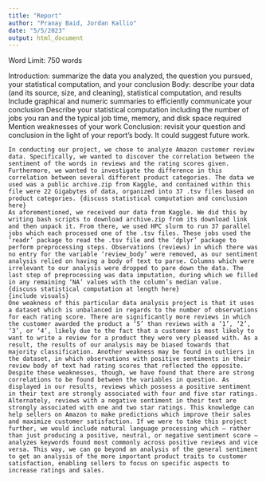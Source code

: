 ```yaml
---
title: "Report"
author: "Pranay Baid, Jordan Kallio"
date: "5/5/2023"
output: html_document
---
```


Word Limit: 750 words

Introduction: summarize the data you analyzed, the question you pursued, your statistical computation, and your conclusion
Body: describe your data (and its source, size, and cleaning), statistical computation, and results
Include graphical and numeric summaries to efficiently communicate your conclusion
Describe your statistical computation including the number of jobs you ran and the typical job time, memory, and disk space required
Mention weaknesses of your work
Conclusion: revisit your question and conclusion in the light of your report’s body. It could suggest future work.


	In conducting our project, we chose to analyze Amazon customer review data. Specifically, we wanted to discover the correlation between the sentiment of the words in reviews and the rating scores given. Furthermore, we wanted to investigate the difference in this correlation between several different product categories. The data we used was a public archive.zip from Kaggle, and contained within this file were 22 Gigabytes of data, organized into 37 .tsv files based on product categories. {discuss statistical computation and conclusion here}
	As aforementioned, we received our data from Kaggle. We did this by writing bash scripts to download archive.zip from its download link and then unpack it. From there, we used HPC slurm to run 37 parallel jobs which each processed one of the .tsv files. These jobs used the ‘readr’ package to read the .tsv file and the ‘dplyr’ package to perform preprocessing steps. Observations (reviews) in which there was no entry for the variable ‘review_body’ were removed, as our sentiment analysis relied on having a body of text to parse. Columns which were irrelevant to our analysis were dropped to pare down the data. The last step of preprocessing was data imputation, during which we filled in any remaining ‘NA’ values with the column’s median value.
	{discuss statistical computation at length here}
	{include visuals}
	One weakness of this particular data analysis project is that it uses a dataset which is unbalanced in regards to the number of observations for each rating score. There are significantly more reviews in which the customer awarded the product a ‘5’ than reviews with a ‘1’, ‘2’, ‘3’, or ‘4’, likely due to the fact that a customer is most likely to want to write a review for a product they were very pleased with. As a result, the results of our analysis may be biased towards that majority classification. Another weakness may be found in outliers in the dataset, in which observations with positive sentiments in their review body of text had rating scores that reflected the opposite.
	Despite these weaknesses, though, we have found that there are strong correlations to be found between the variables in question. As displayed in our results, reviews which possess a positive sentiment in their text are strongly associated with four and five star ratings. Alternately, reviews with a negative sentiment in their text are strongly associated with one and two star ratings. This knowledge can help sellers on Amazon to make predictions which improve their sales and maximize customer satisfaction. If we were to take this project further, we would include natural language processing which – rather than just producing a positive, neutral, or negative sentiment score – analyzes keywords found most commonly across positive reviews and vice versa. This way, we can go beyond an analysis of the general sentiment to get an analysis of the more important product traits to customer satisfaction, enabling sellers to focus on specific aspects to increase ratings and sales.
